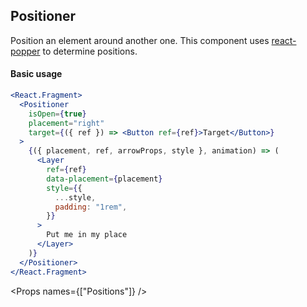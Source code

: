 
<SEO title="Positioner" />

<Container>
<Article sidebar={[
  { id: 'Positioner', name: 'Positioner' },
  { id: 'Basic usage', name: 'Basic usage' },
  { id: 'Props', name: 'Props'}
]}>

# Positioner

Position an element around another one. This component uses [react-popper](https://github.com/FezVrasta/react-popper) to determine positions.

#### Basic usage

```jsx
<React.Fragment>
  <Positioner
    isOpen={true}
    placement="right"
    target={({ ref }) => <Button ref={ref}>Target</Button>}
  >
    {({ placement, ref, arrowProps, style }, animation) => (
      <Layer
        ref={ref}
        data-placement={placement}
        style={{
          ...style,
          padding: "1rem",
        }}
      >
        Put me in my place
      </Layer>
    )}
  </Positioner>
</React.Fragment>
```

<Props names={["Positions"]} />

</Article>
</Container>
